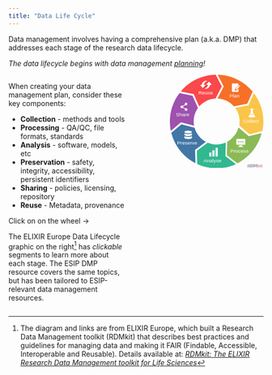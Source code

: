 ```yaml
---
title: "Data Life Cycle"
---
```


Data management involves having a comprehensive plan (a.k.a. DMP) that addresses each stage of the research data lifecycle. 

*The data lifecycle begins with data management [planning](https://rdmkit.elixir-europe.org/planning){target="_blank"}!* 

:::: {.columns}
::: {.column width="50%"}
When creating your data management plan, consider these key components: 

* [**Collection**]{.dlc-collection} - methods and tools
* [**Processing**]{.dlc-processing} - QA/QC, file formats, standards
* [**Analysis**]{.dlc-analysis} - software, models, etc
* [**Preservation**]{.dlc-preservation} - safety, integrity, accessibility, persistent identifiers
* [**Sharing**]{.dlc-sharing} - policies, licensing, repository
* [**Reuse**]{.dlc-reuse} - Metadata, provenance

:::{.commentbox}
::::{.commentbox-header}
:::::{.commentbox-icon}
:::::
Click on on the wheel ->
::::
::::{.commentbox-body}
The ELIXIR Europe Data Lifecycle graphic on the right[^1] has *clickable* segments to learn more about each stage. The ESIP DMP resource covers the same topics, but has been tailored to ESIP-relevant data management resources.
::::
:::

:::
::: {.column width="10%"}
:::
::: {.column width="40%"}

```{=html}
<div class="main_rdm mt-5 d-flex justify-content-center">
    <svg version="1.1" id="data-life-cycle-index" xmlns="http://www.w3.org/2000/svg" xmlns:xlink="http://www.w3.org/1999/xlink" x="0px" y="0px" viewBox="0 0 250.9 251" xml:space="preserve" height="24em"aria-labelledby="data-life-cycle-title">
        <title id="data-life-cycle-title">Research Data Lifecycle Diagram</title>
        <style type="text/css">
        .st0{fill:#FA484B;}
        .st5{fill:#F67028;}
        .st6{fill:#FAC54B;}
        .st4{fill:#8ABA56;}
        .st3{fill:#32B890;}
        .st2{fill:#4176A5;}
        .st7{fill:#9E51AD;}
        .st18{opacity:0.41;fill:#2A2E3D;}
        .st19{opacity:0.41;fill:#C23669;}
        .st1{fill:#FFFFFF; pointer-events: none;}
        .st8{font-family: 'Exo 2', sans-serif;}
        .st9{font-size:13.5px;}
        .st0,.st2,.st3,.st4,.st5,.st6,.st7 {transition: fill 0.3s;}
        .st0:hover,.st2:hover,.st3:hover,.st4:hover,.st5:hover,.st6:hover,.st7:hover {fill:#73757d;cursor: pointer;}
        text {pointer-events : none;}
        </style>
        <a href="https://rdmkit.elixir-europe.org/planning" id="link-to-planning" target="_top" title="planning">
        <g id="PlanPath2">
            <path class="st5" d="M144.4,31.6l-16.6,32.3c17.5,0.7,33.2,8.6,44,20.9l35.7-7l14.6-32.4C199.6,18.3,166,0.8,128.2,0L144.4,31.6z" />
            <path class="st1" d="M166.7,24.1c0.3-0.4,0.8-0.6,1.4-0.6c4.7,0,9.4,0,14.1,0c0.5,0,1,0.2,1.4,0.6c0.3,0.3,0.4,0.7,0.4,1.2
            c0,1,0,2,0,3c-0.3,0.3-0.5,0.5-0.8,0.8c-2.6,2.6-5.3,5.3-7.9,7.9c-0.1,0.1-0.3,0.3-0.3,0.5c-0.4,1.6-0.8,3.1-1.2,4.7
            c0,0.2-0.1,0.4,0,0.5c0.1,0.2,0.4,0.3,0.7,0.3c1.6-0.4,3.2-0.8,4.7-1.3c0.2,0,0.3-0.1,0.4-0.3c1.5-1.5,3-3,4.5-4.5
            c0,2.5,0,5.1,0,7.6c0,0.4-0.1,0.8-0.3,1.1c-0.3,0.4-0.9,0.7-1.4,0.7c-4.7,0-9.4,0-14.1,0c-0.3,0-0.7,0-1-0.2
            c-0.3-0.2-0.6-0.4-0.7-0.8c-0.1-0.3-0.2-0.6-0.2-0.9c0-6.4,0-12.8,0-19.2C166.3,24.8,166.4,24.4,166.7,24.1z" />
            <path class="st1" d="M185.5,28.4c0.5-0.3,1.2-0.4,1.7-0.1c0.3,0.2,0.6,0.4,0.8,0.7c0.5,0.6,0.6,1.5,0.1,2.1
            c-0.1,0.2-0.3,0.4-0.5,0.5c-0.9-0.9-1.8-1.8-2.7-2.7C185.1,28.7,185.3,28.5,185.5,28.4z" />
            <path class="st1" d="M176.3,37.5c2.6-2.6,5.2-5.2,7.8-7.8c0.9,0.9,1.8,1.8,2.7,2.7c-2.6,2.6-5.2,5.2-7.8,7.8
            C178.1,39.3,177.2,38.4,176.3,37.5z" />
            <path class="st1" d="M175.8,38.6l0.1,0.1c0.7,0.7,1.3,1.3,2,2c-1,0.3-1.9,0.5-2.9,0.8C175.3,40.6,175.6,39.6,175.8,38.6z" />
        </g>
        </a>
        <a href="https://rdmkit.elixir-europe.org/collecting" id="link-to-collecting2" target="_top" title="collecting">
        <g id="CollectPath2">
            <path class="st6" d="M213.9,159.8l34.4-8.7c1.7-8.3,2.6-16.8,2.6-25.6c0-28.5-9.5-54.7-25.4-75.8L210.8,82l-35.6,7
            c7.5,10.2,11.9,22.8,11.9,36.4c0,3.7-0.3,7.3-1,10.8L213.9,159.8z" />
            <path class="st1" d="M215.4,91.9c0.2-0.4,0.6-0.6,1.1-0.6c2.3,0,4.7,0,7,0c0.4,0,0.8,0.2,1,0.5c0.4,0.5,0.3,1.2-0.1,1.6
            c-0.2,0.2-0.5,0.3-0.8,0.3c-0.2,0-0.5,0-0.7,0.1c-0.2,0.1-0.3,0.2-0.3,0.4c0,1.6,0,3.1,0,4.7c0,0.8,0.1,1.6,0.4,2.4
            c0.2,0.4,0.4,0.8,0.6,1.2c0.6,1.1,1.2,2.1,1.8,3.2c-3.7,0-7.4,0-11.1,0c0.7-1.2,1.4-2.5,2-3.7c0.3-0.5,0.5-1,0.6-1.6
            c0.1-0.5,0.2-1,0.2-1.5c0-1.6,0-3.2,0-4.8c0-0.3-0.3-0.5-0.5-0.5c-0.3,0-0.5,0-0.7-0.1c-0.3-0.1-0.5-0.3-0.6-0.5
            C215.2,92.8,215.2,92.3,215.4,91.9z" />
            <path class="st1" d="M213.8,106.8c4.1,0,8.2,0,12.4,0c0.7,1.3,1.5,2.6,2.2,3.9c0.2,0.3,0.3,0.6,0.4,0.9c0.3,1-0.4,2.2-1.4,2.6
            c-0.3,0.1-0.5,0.1-0.8,0.1c-4.4,0-8.8,0-13.2,0c-0.6,0-1.1-0.2-1.6-0.6c-0.5-0.5-0.8-1.4-0.6-2.1c0.1-0.3,0.2-0.5,0.4-0.8
            C212.3,109.4,213.1,108.1,213.8,106.8z" />
        </g>
        </a>
        <a href="https://rdmkit.elixir-europe.org/processing" id="link-to-processing2" target="_top" title="processing">
        <g id="ProcessPath2">
            <path class="st4" d="M211.7,165L184,141.6c-4.4,16.4-15.5,30.1-30.1,38.1l-1.1,36.3l28.3,21.5c31.9-16.2,56-45.6,65-81.1L211.7,165
            z" />
            <path class="st1" d="M179.4,172.2c0.1,0,0.2,0,0.4,0c7,0,14,0,21,0c0.3,0,0.6,0,0.8,0.1c0.5,0.2,0.7,0.7,0.7,1.2
            c0,4.3,0,8.6,0,12.8c0,0.4-0.1,0.7-0.3,1c-0.3,0.3-0.7,0.5-1.1,0.5c-7.1,0-14.1,0-21.2,0c-0.4,0-0.9-0.2-1.1-0.6
            c-0.2-0.3-0.3-0.6-0.3-0.9c0-4.3,0-8.5,0-12.8c0-0.4,0.1-0.8,0.4-1C178.9,172.4,179.1,172.3,179.4,172.2z M184.3,178
            c-0.3,0-0.7,0.2-1,0.4c-0.2,0.1-0.3,0.4-0.4,0.6c-0.4,0.6-0.4,1.4,0,2.1c0.4,0.6,1,0.9,1.6,1c0.5,0,1-0.1,1.4-0.4
            c0.1-0.1,0.2-0.1,0.3-0.3c0.3-0.5,0.5-1.1,0.4-1.6c-0.1-0.6-0.5-1.2-1.1-1.5C185.2,178,184.8,178,184.3,178z M195.4,178
            c-0.4,0.1-0.9,0.2-1.2,0.5c-0.3,0.4-0.5,0.8-0.5,1.3c-0.1,1,0.7,2,1.6,2.1c0.6,0.1,1.2-0.1,1.7-0.4c0.2-0.1,0.3-0.3,0.4-0.4
            c0.3-0.5,0.4-1.1,0.2-1.6c-0.1-0.4-0.3-0.7-0.6-1C196.5,178.1,195.9,177.9,195.4,178z M189.8,178c-0.3,0-0.5,0.1-0.8,0.3
            c-0.2,0.1-0.4,0.2-0.5,0.4c-0.4,0.6-0.5,1.3-0.3,1.9c0.2,0.6,0.6,1,1.2,1.3c0.6,0.3,1.3,0.1,1.9-0.2c0.1-0.1,0.3-0.1,0.4-0.3
            c0.3-0.4,0.5-0.9,0.4-1.5c0-0.7-0.5-1.5-1.2-1.8C190.6,178,190.2,178,189.8,178z" />
            <path class="st1" d="M184.3,179.1c0.3-0.1,0.6,0,0.9,0.1c0.2,0.1,0.3,0.3,0.3,0.5c0.1,0.3,0,0.7-0.3,1c-0.4,0.4-1.3,0.2-1.5-0.4
            C183.6,179.9,183.9,179.3,184.3,179.1z" />
            <path class="st1" d="M189.9,179.1c0.4-0.2,0.9,0.1,1.1,0.5c0.1,0.3,0.1,0.6,0,0.9c-0.2,0.3-0.5,0.4-0.8,0.4c-0.3,0-0.5-0.2-0.6-0.4
            c-0.2-0.3-0.3-0.7-0.1-1C189.4,179.3,189.7,179.2,189.9,179.1z" />
            <path class="st1" d="M195.3,179.1c0.3-0.1,0.7,0,1,0.2c0.2,0.2,0.3,0.5,0.3,0.7c0,0.4-0.4,0.8-0.8,0.9c-0.3,0-0.6-0.1-0.8-0.3
            c-0.2-0.2-0.3-0.5-0.2-0.8C194.8,179.5,195,179.2,195.3,179.1z" />
            <path class="st1" d="M186.8,189c0.9,0,1.7,0,2.6,0c1.3,0,2.7,0,4,0c0.2,0,0.5,0.1,0.5,0.4c0.3,0.9,0.6,1.9,0.9,2.8
            c0.1,0.2,0.1,0.4,0.3,0.6c0.1,0.1,0.3,0.1,0.4,0.1c0.7,0,1.4,0,2.1,0c0.2,0,0.4,0,0.5,0.2c0.3,0.3,0.1,0.7-0.2,0.8
            c-0.1,0-0.2,0-0.3,0c-5,0-10.1,0-15.1,0c-0.3,0-0.6-0.3-0.5-0.6c0-0.3,0.3-0.5,0.6-0.5c0.7,0,1.5,0,2.2,0c0.3,0,0.5-0.2,0.6-0.4
            c0.3-0.9,0.6-1.9,0.9-2.8c0.1-0.2,0.1-0.3,0.2-0.5C186.5,189,186.7,189,186.8,189z" />
        </g>
        </a>
        <a href="https://rdmkit.elixir-europe.org/analysing" id="link-to-analysing2" target="_top" title="analysing">
        <g id="AnalysePath2">
            <path class="st3" d="M149,218.3l1-36.2c-7.5,3.3-15.8,5.1-24.5,5.1c-8.5,0-16.6-1.7-24-4.9l-29.1,21.8l0.9,35.5
            c15.9,7.3,33.6,11.4,52.2,11.4c18.4,0,36-4,51.7-11.1L149,218.3z" />
            <path class="st1" d="M123.3,196c1.4,0,2.8,0,4.3,0c0.5,0,0.8,0.4,0.8,0.8c0,7.2,0,14.3,0,21.5c0,0.2-0.1,0.5-0.2,0.7
            c-0.2,0.2-0.4,0.3-0.6,0.3c-1.4,0-2.8,0-4.1,0c-0.3,0-0.5-0.1-0.7-0.3c-0.1-0.2-0.2-0.4-0.2-0.6c0-7.2,0-14.3,0-21.5
            C122.5,196.4,122.8,196,123.3,196z" />
            <path class="st1" d="M114.6,202.5c0.2,0,0.3,0,0.5,0c1.2,0,2.4,0,3.6,0c0.2,0,0.4,0,0.5,0.1c0.3,0.1,0.5,0.3,0.5,0.6
            c0,0.1,0,0.3,0,0.4c0,5,0,9.9,0,14.9c0,0.5-0.4,0.9-0.8,0.9c-1.3,0-2.6,0-3.9,0c-0.2,0-0.4,0-0.6-0.1c-0.3-0.1-0.5-0.4-0.5-0.8
            c0-5,0-10,0-15.1C114,202.9,114.2,202.6,114.6,202.5z" />
            <path class="st1" d="M106.3,208.7c1.4,0,2.9,0,4.3,0c0.4,0,0.8,0.4,0.8,0.8c0,2.9,0,5.8,0,8.8c0,0.3-0.1,0.6-0.4,0.8
            c-0.2,0.1-0.4,0.2-0.5,0.2c-1.2,0-2.5,0-3.7,0c-0.3,0-0.6,0-0.8-0.1c-0.3-0.1-0.4-0.5-0.4-0.8c0-2.8,0-5.7,0-8.5
            c0-0.2,0-0.4,0.1-0.6C105.6,209,105.9,208.7,106.3,208.7z" />
        </g>
        </a>
        <a href="https://rdmkit.elixir-europe.org/preserving" id="link-to-preserving2" target="_top" title="preserving">
        <g id="PreservePath2">
            <path class="st2" d="M67.6,201.7l29-21.8c-14.7-7.8-25.8-21.4-30.4-37.8L31,133L3.8,155.8c8.8,35.5,32.8,65.1,64.7,81.4L67.6,201.7
            z" />
            <path class="st1" d="M48.4,150.2c1.8,0,3.6,0.1,5.3,0.4c1,0.2,2.1,0.5,3.1,0.9c0.6,0.3,1.2,0.6,1.7,1c0.3,0.3,0.5,0.6,0.6,1
            c0,0.4-0.1,0.7-0.3,1c-0.3,0.4-0.8,0.8-1.3,1c-0.8,0.4-1.7,0.7-2.5,0.9c-1.4,0.4-2.9,0.5-4.4,0.6c-2.3,0.1-4.7,0-7-0.5
            c-1-0.2-1.9-0.5-2.8-0.9c-0.6-0.3-1.1-0.6-1.5-1.1c-0.2-0.3-0.4-0.7-0.4-1c0-0.4,0.3-0.8,0.6-1.1c0.7-0.6,1.5-0.9,2.4-1.2
            c1.2-0.4,2.5-0.6,3.8-0.8C46.6,150.3,47.5,150.3,48.4,150.2z" />
            <path class="st1" d="M38.9,157.1c1.2,0.8,2.6,1.2,4,1.5c2.1,0.5,4.3,0.6,6.4,0.6c1,0,2-0.1,3.1-0.2c2-0.2,4-0.6,5.8-1.4
            c0.4-0.2,0.7-0.3,1-0.6c0,1.4,0,2.8,0,4.2c0,0.3-0.1,0.7-0.3,0.9c-0.3,0.4-0.7,0.7-1.2,0.9c-0.3,0.2-0.5,0.3-0.8,0.4
            c-1.6,0.6-3.3,0.9-4.9,1.1c-1.9,0.2-3.8,0.2-5.7,0c-1.3-0.1-2.5-0.3-3.7-0.7c-1-0.3-2-0.6-2.8-1.3c-0.3-0.3-0.7-0.6-0.8-1
            c0-0.1,0-0.3,0-0.4C38.9,159.8,38.9,158.4,38.9,157.1z" />
            <path class="st1" d="M38.9,164.8c0.5,0.3,1,0.5,1.6,0.8c1.9,0.7,3.9,1.1,5.9,1.2c1.9,0.1,3.7,0.1,5.6,0c1.9-0.2,3.9-0.5,5.7-1.2
            c0.5-0.2,1.1-0.5,1.6-0.8c0,1.4,0,2.8,0,4.2c0,0.2,0,0.3-0.1,0.5c-0.1,0.4-0.4,0.6-0.7,0.9c-0.7,0.6-1.6,0.9-2.4,1.2
            c-0.6,0.2-1.3,0.4-1.9,0.5c-1.1,0.2-2.2,0.3-3.3,0.4c-0.9,0.1-1.8,0-2.7,0c-1.8-0.1-3.6-0.3-5.4-0.7c-1-0.3-2.1-0.7-3-1.4
            c-0.3-0.2-0.5-0.5-0.7-0.8c-0.1-0.3-0.1-0.6-0.1-0.8C38.9,167.4,38.9,166.1,38.9,164.8z" />
        </g>
        </a>
        <a href="https://rdmkit.elixir-europe.org/sharing" id="link-to-sharing2" target="_top" title="sharing">
        <g id="SharePath2">
            <path class="st7" d="M29.8,127.8l35.1,9c-0.7-3.7-1.1-7.5-1.1-11.4c0-13.4,4.3-25.9,11.6-36L60.6,56.3l-34.8-7
            C9.6,70.4,0,96.8,0,125.5c0,8.6,0.9,17,2.5,25.1L29.8,127.8z" />
            <path class="st1" d="M42.7,75c0.7-0.1,1.5-0.1,2.2,0.3c1,0.4,1.7,1.3,2,2.3c0.2,0.6,0.1,1.4-0.1,2c-0.4,1.1-1.3,2-2.4,2.4
            c-0.4,0.1-0.8,0.1-1.3,0.1c-0.6-0.1-1.1-0.2-1.6-0.5c-1.1,0.6-2.2,1.2-3.3,1.8c-0.2,0.1-0.3,0.2-0.5,0.3c-0.8,0.4-1.5,0.9-2.3,1.3
            c0.1,0.4,0.2,0.8,0.2,1.2c0,0.4-0.1,0.8-0.2,1.1c0.8,0.4,1.5,0.9,2.3,1.3c0.2,0.1,0.3,0.2,0.5,0.3c1,0.6,2,1.1,3,1.7
            c0.5-0.4,1.1-0.7,1.8-0.7c0.8-0.1,1.6,0.1,2.3,0.5c1,0.6,1.7,1.7,1.7,2.8c0,0.7-0.1,1.4-0.4,1.9c-0.3,0.6-0.8,1.1-1.4,1.4
            c-0.3,0.2-0.7,0.3-1,0.4c-0.6,0.1-1.3,0.1-1.9-0.2c-0.5-0.2-0.9-0.4-1.3-0.8c-0.6-0.5-1-1.3-1.1-2.1c-0.1-0.6,0-1.2,0.2-1.8
            c-0.7-0.4-1.4-0.8-2.2-1.2c-0.4-0.2-0.7-0.4-1-0.5c-0.8-0.5-1.7-0.9-2.5-1.4c-0.5,0.4-1.1,0.7-1.7,0.8c-0.8,0.2-1.7,0-2.5-0.4
            c-0.6-0.4-1.1-0.9-1.4-1.5c-0.4-0.7-0.5-1.5-0.3-2.3c0.1-0.6,0.4-1.1,0.7-1.6c0.4-0.5,1-0.9,1.7-1.2c0.6-0.2,1.3-0.3,2-0.1
            c0.6,0.1,1.1,0.4,1.5,0.8c1.1-0.6,2.2-1.2,3.3-1.8c0.1-0.1,0.3-0.1,0.4-0.2c0.7-0.4,1.4-0.8,2.2-1.2c-0.7-1.3-0.4-3.1,0.7-4.1
            C41.4,75.5,42,75.2,42.7,75z" />
        </g>
        </a>
        <a href="https://rdmkit.elixir-europe.org/reusing" id="link-to-reusing2" target="_top" title="reusing">
        <g id="ReusePath2">
            <path class="st0" d="M63.9,52.1l14.9,33.1c10.7-12.4,26.2-20.5,43.6-21.3l16.7-32.3L122.9,0C85.3,0.8,51.7,18.1,29.2,45L63.9,52.1z
            " />
            <path class="st1" d="M92.5,17.4c2-0.9,4.1-1.3,6.3-1.3c0.2,0,0.4,0.1,0.5,0.3c0.2,0.2,0.2,0.6,0,0.8c-0.1,0.2-0.4,0.3-0.6,0.4
            c-0.4,0.2-0.8,0.3-1.1,0.5c-0.3,0.2-0.6,0.3-0.9,0.5c-0.6,0.4-1.2,0.8-1.7,1.2c-0.8,0.7-1.5,1.4-2,2.3c-1,1.5-1.6,3.2-1.8,5
            c1.1,0,2.2,0,3.3,0c0.3,0,0.5,0.1,0.6,0.4c0.1,0.2,0.1,0.4,0,0.6c-0.1,0.2-0.3,0.4-0.5,0.6c-1.9,2.1-3.9,4.3-5.8,6.4
            c-0.2,0.2-0.5,0.3-0.8,0.2c-0.1-0.1-0.2-0.2-0.3-0.3c-1.9-2.1-3.9-4.3-5.8-6.5c-0.2-0.2-0.5-0.5-0.4-0.8c0-0.4,0.3-0.7,0.7-0.7
            c1.1,0,2.3,0,3.4,0c0.2-1.9,0.8-3.7,1.8-5.2C88.7,20,90.5,18.4,92.5,17.4z" />
            <path class="st1" d="M104.5,19.1c0.3-0.3,0.8-0.3,1,0c2,2.2,3.9,4.4,5.9,6.5c0.2,0.2,0.5,0.5,0.4,0.8c0,0.4-0.4,0.7-0.7,0.7
            c-1.1,0-2.3,0-3.4,0c-0.2,2.3-1.1,4.4-2.5,6.2c-1.3,1.7-3.2,3-5.2,3.8c-0.6,0.2-1.2,0.4-1.8,0.6c-1.2,0.3-2.4,0.4-3.7,0.4
            c-0.4,0-0.7-0.5-0.6-0.9c0.1-0.1,0.1-0.3,0.3-0.4c0.5-0.3,1.1-0.5,1.6-0.8c0.6-0.4,1.3-0.7,1.9-1.2c0.9-0.7,1.7-1.5,2.4-2.4
            c0.5-0.7,0.9-1.5,1.3-2.3c0.4-1,0.7-2,0.8-3.1c-1.1,0-2.3,0-3.5,0c-0.4,0-0.8-0.4-0.7-0.8c0-0.3,0.3-0.5,0.5-0.8
            C100.6,23.4,102.6,21.2,104.5,19.1z" />
        </g>
        </a>
        <g id="RDMkit_logo">
        <path class="st18" d="M233.5,240c0.6,0,0.9,0.3,0.9,0.9l0.3,7.6h-2.4L232,242h-0.2l-0.8,4.4c-0.1,0.5-0.4,0.8-1,0.8h-1.4
            c-0.6,0-0.9-0.3-1-0.8l-0.9-4.4h-0.2l-0.2,6.6h-2.4l0.3-7.6c0-0.6,0.3-0.9,0.9-0.9h2.3c0.6,0,0.9,0.3,1,0.8l0.6,3.4
            c0,0.2,0.1,0.4,0.1,0.6c0,0.2,0,0.4,0.1,0.6h0.1c0-0.2,0-0.4,0.1-0.6c0-0.2,0-0.4,0.1-0.6l0.6-3.4c0.1-0.6,0.4-0.8,1-0.8H233.5z" />
        <path class="st19" d="M239.6,248.5h2.7l-1.4-2.4c-0.1-0.2-0.2-0.3-0.3-0.5c-0.1-0.1-0.2-0.2-0.3-0.3v0c0.1-0.1,0.2-0.2,0.3-0.3
            c0.1-0.1,0.2-0.3,0.3-0.4l1.2-1.9h-2.6l-1.1,1.9H238c0-0.1,0-0.2,0-0.2c0-0.3,0.1-0.6,0.1-0.9V240h-2.4v8.6h2.4v-1.6
            c0-0.3,0-0.5-0.1-0.8c0,0,0-0.1,0-0.1h0.3L239.6,248.5z" />
        <path class="st19" d="M243,242.1h1.1c0.5,0,0.7-0.3,0.7-0.8v-0.6c0-0.5-0.2-0.8-0.7-0.8H243c-0.5,0-0.7,0.3-0.7,0.8v0.6
            C242.3,241.8,242.5,242.1,243,242.1z" />
        <path class="st19" d="M249.1,244.2v-1.4h-1.4v-1.5h-2.4v1.5l-3.1,0v5.7h2.3v-4.3l0.8,0l0,2.8c0,0.5,0.2,0.9,0.5,1.2
            c0.3,0.3,0.8,0.4,1.3,0.4c0.2,0,0.4,0,0.6,0s0.5-0.1,0.7-0.1c0.2,0,0.4-0.1,0.6-0.2l-0.3-1.5h-0.6c-0.2,0-0.3,0-0.4-0.1
            c-0.1-0.1-0.1-0.2-0.1-0.3v-2.1H249.1z" />
        <path class="st18" d="M215,245.9c-0.1-0.3-0.2-0.6-0.3-0.8c-0.1-0.2-0.3-0.3-0.5-0.4c-0.2-0.1-0.3-0.1-0.5-0.1v-0.1
            c0.4,0,0.8-0.2,1-0.4c0.2-0.2,0.4-0.4,0.5-0.7c0.1-0.3,0.2-0.6,0.2-0.9c0-0.7-0.1-1.2-0.4-1.5s-0.6-0.6-1.2-0.8
            c-0.5-0.2-1.2-0.2-2-0.2c-0.6,0-1,0-1.4,0s-0.8,0-1.1,0c-0.1,0-0.3,0-0.4,0l1.9,1.4c0.7-0.5,1.7-0.3,2.1,0.4
            c0.5,0.7,0.3,1.7-0.4,2.1c-0.7,0.5-1.7,0.3-2.1-0.4c-0.2-0.3-0.3-0.6-0.3-0.9c0-0.1,0-0.3,0.1-0.4l-1.9-1.4v7.7h2.6v-3.1
            c0.2,0,0.5,0,0.8,0c0.2,0,0.4,0,0.5,0.1c0.1,0.1,0.2,0.2,0.2,0.5l0.5,2.5h2.8L215,245.9z" />
        <circle class="st19" cx="211.5" cy="242.7" r="0.6" />
        <path class="st18" d="M223.3,242.1c-0.1-0.6-0.4-1-0.7-1.3c-0.3-0.3-0.7-0.5-1.2-0.7c-0.5-0.1-1.1-0.2-1.8-0.2c-0.7,0-1.3,0-1.9,0
            s-1.1,0.1-1.6,0.1v8.3c0.5,0,1.1,0.1,1.7,0.1c0.6,0,1.2,0,1.9,0c0.7,0,1.3-0.1,1.8-0.2c0.5-0.1,0.9-0.4,1.2-0.7
            c0.3-0.3,0.5-0.8,0.7-1.3c0.1-0.6,0.2-1.3,0.2-2.1C223.5,243.4,223.4,242.7,223.3,242.1z M220.6,245.7c-0.1,0.3-0.2,0.6-0.3,0.7
            s-0.4,0.2-0.7,0.2c-0.3,0-0.6,0-0.9,0v-4.8h0.9c0.3,0,0.5,0.1,0.7,0.2s0.3,0.4,0.3,0.7c0.1,0.3,0.1,0.8,0.1,1.5
            C220.7,244.9,220.7,245.4,220.6,245.7z" />
        </g>
        <text transform="matrix(1 0 0 1 16.4197 111.8653)" class="st1 st8 st9">Share</text>
        <text transform="matrix(1 0 0 1 76.3974 53.4992)" class="st1 st8 st9">Reuse</text>
        <text transform="matrix(1 0 0 1 19.2957 187.4998)" class="st1 st8 st9">Preserve</text>
        <text transform="matrix(1 0 0 1 90.1372 234.4302)" class="st1 st8 st9">Analyse</text>
        <text transform="matrix(1 0 0 1 162.3473 208.6529)" class="st1 st8 st9">Process</text>
        <text transform="matrix(1 0 0 1 159.7342 61.5168)" class="st1 st8 st9">Plan</text>
        <text transform="matrix(1 0 0 1 197.0817 128.9797)" class="st1 st8 st9">Collect</text>
    </svg>
</div>
```
:::
::::

[^1]: The diagram and links are from ELIXIR Europe, which built a Research Data Management toolkit (RDMkit) that describes best practices and guidelines for managing data and making it FAIR (Findable, Accessible, Interoperable and Reusable). Details available at: *[RDMkit: The ELIXIR Research Data Management toolkit for Life Sciences](https://rdmkit.elixir-europe.org){target="_blank"}*
